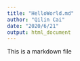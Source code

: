 ---
title: "HelloWorld.md"
author: "Qilin Cai"
date: "2020/6/21"
output: html_document
---


This is a markdown file
